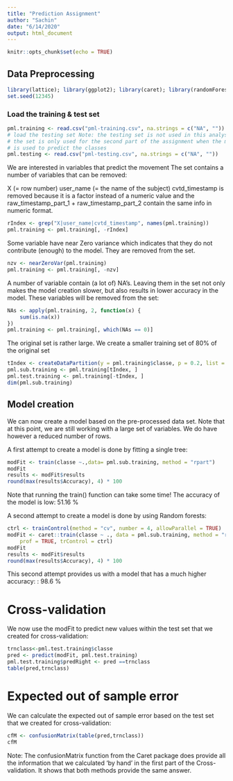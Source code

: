 ---
title: "Prediction Assignment"
author: "Sachin"
date: "6/14/2020"
output: html_document
---

```{r setup, include=FALSE}
knitr::opts_chunk$set(echo = TRUE)
```
## Data Preprocessing

```{r}
library(lattice); library(ggplot2); library(caret); library(randomForest); library(rpart); library(rpart.plot);
set.seed(12345)

```
### Load the training & test set
```{r}
pml.training <- read.csv("pml-training.csv", na.strings = c("NA", ""))
# load the testing set Note: the testing set is not used in this analysis
# the set is only used for the second part of the assignment when the model
# is used to predict the classes
pml.testing <- read.csv("pml-testing.csv", na.strings = c("NA", ""))
```
We are interested in variables that predict the movement The set contains a number of variables that can be removed:

X (= row number)
user_name (= the name of the subject)
cvtd_timestamp is removed because it is a factor instead of a numeric value and the raw_timestamp_part_1 + raw_timestamp_part_2 contain the same info in numeric format.

```{r}

rIndex <- grep("X|user_name|cvtd_timestamp", names(pml.training))
pml.training <- pml.training[, -rIndex]
```
Some variable have near Zero variance which indicates that they do not contribute (enough) to the model. They are removed from the set.
```{r}
nzv <- nearZeroVar(pml.training)
pml.training <- pml.training[, -nzv]
```
A number of variable contain (a lot of) NA's. Leaving them in the set not only makes the model creation slower, but also results in lower accuracy in the model. These variables will be removed from the set:
```{r}
NAs <- apply(pml.training, 2, function(x) {
    sum(is.na(x))
})
pml.training <- pml.training[, which(NAs == 0)]

```
The original set is rather large. We create a smaller training set of 80% of the original set
```{r}
tIndex <- createDataPartition(y = pml.training$classe, p = 0.2, list = FALSE)
pml.sub.training <- pml.training[tIndex, ]  
pml.test.training <- pml.training[-tIndex, ]  
dim(pml.sub.training)
```
## Model creation
We can now create a model based on the pre-processed data set. Note that at this point, we are still working with a large set of variables. We do have however a reduced number of rows.

A first attempt to create a model is done by fitting a single tree:
```{r}
modFit <- train(classe ~.,data= pml.sub.training, method = "rpart")
modFit
results <- modFit$results
round(max(results$Accuracy), 4) * 100
```
Note that running the train() function can take some time! The accuracy of the model is low: 51.16 %

A second attempt to create a model is done by using Random forests:
```{r}

ctrl <- trainControl(method = "cv", number = 4, allowParallel = TRUE)
modFit <- caret::train(classe ~ ., data = pml.sub.training, method = "rf", 
    prof = TRUE, trControl = ctrl)
modFit
results <- modFit$results
round(max(results$Accuracy), 4) * 100


```
This second attempt provides us with a model that has a much higher accuracy: : 98.6 %

# Cross-validation
We now use the modFit to predict new values within the test set that we created for cross-validation:
```{r}
trnclass<-pml.test.training$classe
pred <- predict(modFit, pml.test.training)
pml.test.training$predRight <- pred ==trnclass 
table(pred,trnclass)
```
# Expected out of sample error
We can calculate the expected out of sample error based on the test set that we created for cross-validation:
```{r}
cfM <- confusionMatrix(table(pred,trnclass))
cfM
```
Note: The confusionMatrix function from the Caret package does provide all the information that we calculated 'by hand' in the first part of the Cross-validation. It shows that both methods provide the same answer.
